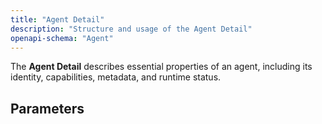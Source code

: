 ```yaml
---
title: "Agent Detail"
description: "Structure and usage of the Agent Detail"
openapi-schema: "Agent"
---
```


The **Agent Detail** describes essential properties of an agent, including its identity, capabilities, metadata, and runtime status.

## Parameters